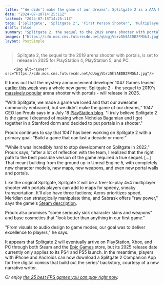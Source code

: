 ```yaml
---
title: "'We didn’t make the game of our dreams': Splitgate 2 is a AAA FPS built to 'last a decade or more' using everything the first FPS couldn't be, all in Unreal Engine 5"
date: "2024-07-18T14:25:11Z"
lastmod: "2024-07-18T14:25:11Z"
tags: ['Splitgate', 'Splitgate 2', 'First Person Shooter', 'Multiplayer', 'Portals', 'Free to Play', 'PlayStation 4', 'PlayStation 5', 'Xbox', 'PC', 'Epic Games']
draft: false
summary: "Splitgate 2, the sequel to the 2019 arena shooter with portals, is set to release in 2025 for PlayStation 4, PlayStation 5, and PC."
images: ["https://cdn.mos.cms.futurecdn.net/qUogjVbrz5h5AEDBZFMGkJ.jpg"]
layout: PostSimple
---
```

> Splitgate 2, the sequel to the 2019 arena shooter with portals, is set to release in 2025 for PlayStation 4, PlayStation 5, and PC.


        <img alt="Cover" src="https://cdn.mos.cms.futurecdn.net/qUogjVbrz5h5AEDBZFMGkJ.jpg"/>
        
It turns out that the mystery announcement developer 1047 Games teased [<u>earlier this week</u>](https://www.gamesradar.com/games/fps/2-years-after-ceasing-development-on-its-portal-and-halo-fps-mash-up-splitgate-dev-teases-something-new-to-be-revealed-this-week/) was a whole new game. Splitgate 2 - the sequel to 2019's [<u>massively popular</u>](https://www.gamesradar.com/splitgate-servers-queue-crossplay-beta/) arena shooter with portals - will release in 2025.

"With Splitgate, we made a game we loved and that our awesome community embraced, but we didn’t make the game of our dreams," 1047 CEO Ian Proulx says in a July 18 [<u>PlayStation blog</u>](https://blog.playstation.com/2024/07/18/splitgate-2-portals-over-to-ps5-and-ps4-in-2025/). "I truly believe Splitgate 2 is the game I dreamed of making when Nicholas Bagamian and I got together in a Stanford dorm and decided to put portals in a shooter."

Proulx continues to say that 1047 has been working on Splitgate 2 with a primary goal: “Build a game that can last a decade or more.”

"While it was incredibly hard to stop development on Splitgate in 2022," Proulx says, "after a lot of reflection with the team, I realized that the right path to the best possible version of the game required a true sequel. [...] That meant building from the ground up in Unreal Engine 5, with completely new character models, new maps, new weapons, and even new portal walls and portals.

Like the original Splitgate, Splitgate 2 will be a free-to-play 4v4 multiplayer shooter with portals players can add to maps for speedy, sneaky transportation. It'll also have three factions; Aeros prioritizes speed, Meridian can strategically manipulate time, and Sabrask offers "raw power," says the game's [<u>Steam description</u>](https://store.steampowered.com/app/2918300/Splitgate_2/). 

Proulx also promises "some seriously sick character skins and weapons" and base cosmetics that "look better than anything in our first game."

"From visuals to audio design to game modes, our goal was to deliver excellence to players," he says.

It appears that Splitgate 2 will eventually arrive on PlayStation, Xbox, and PC through both Steam and the [Epic Games](https://www.gamesradar.com/tag/epic-games/) store, but its 2025 release date currently only applies to its PS4 and PS5 launch. In the meantime, players with iPhone and Androids can now download a Splitgate 2 Companion App for free digital comics that build out the series' backstory, courtesy of a new narrative writer. 

*Or enjoy *[<u><em>the 25 best FPS games you can play right now</em></u>](https://www.gamesradar.com/best-fps-games/)*.*
        